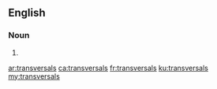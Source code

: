 ==English==

===Noun===
{{head|en|plural}}

# {{plural of|transversal|lang=en}}

[[ar:transversals]]
[[ca:transversals]]
[[fr:transversals]]
[[ku:transversals]]
[[my:transversals]]